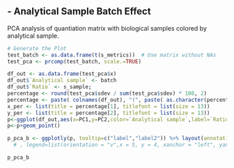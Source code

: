 
## - Analytical Sample Batch Effect

PCA analysis of quantiation matrix with biological samples colored by analytical sample.

```r
# Generate the Plot 
test_batch <- as.data.frame(t(s_metrics))  # Use matrix without NAs
test_pca <- prcomp(test_batch, scale.=TRUE)

df_out <- as.data.frame(test_pca$x)
df_out$`Analytical sample` <- batch
df_out$`Ratio` <- s_sample;
percentage <- round(test_pca$sdev / sum(test_pca$sdev) * 100, 2)
percentage <- paste( colnames(df_out), "(", paste( as.character(percentage), "%", ")", sep="") )
x_per <- list(title = percentage[1], titlefont = list(size = 13))
y_per <- list(title = percentage[2], titlefont = list(size = 13))
p<-ggplot(df_out,aes(x=PC1,y=PC2,color=`Analytical sample`,label=`Ratio`,label2=`Analytical sample`))
p<-p+geom_point()

p_pca_b <- ggplotly(p, tooltip=c("label","label2")) %>% layout(annotations = pca_title, xaxis = x_per, yaxis = y_per, showlegend=FALSE)
  # , legend=list(orientation = "v",x = 5, y = 4, xanchor = "left", yanchor = "bottom"))

p_pca_b
```
